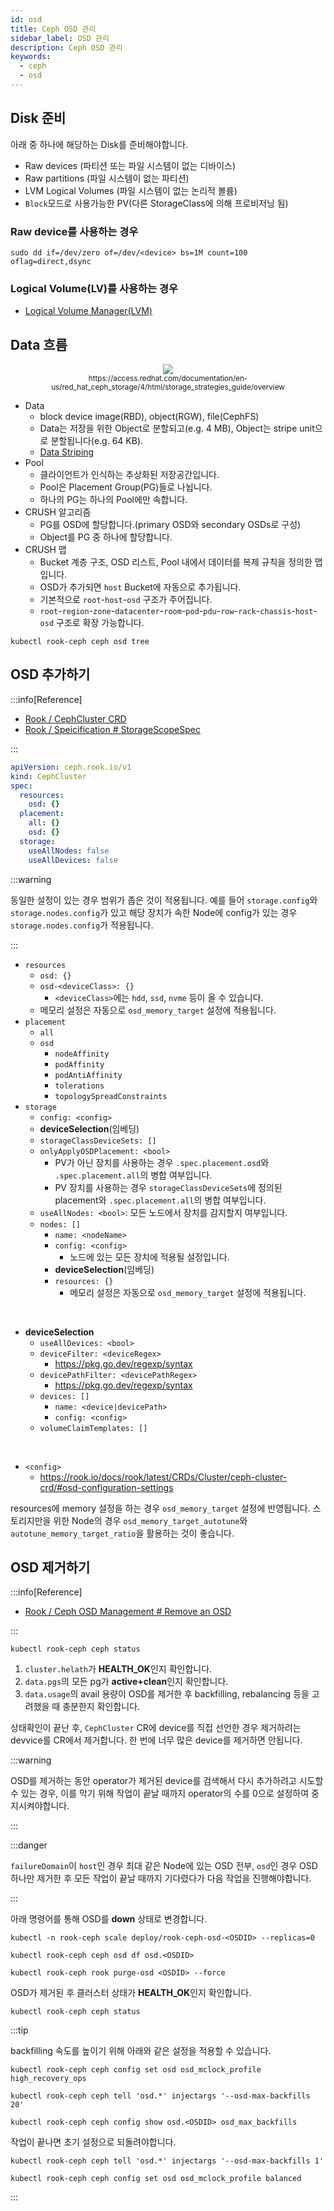 ```yaml
---
id: osd
title: Ceph OSD 관리
sidebar_label: OSD 관리
description: Ceph OSD 관리
keywords:
  - ceph
  - osd
---
```



## Disk 준비

아래 중 하나에 해당하는 Disk를 준비해야합니다.

- Raw devices (파티션 또는 파일 시스템이 없는 디바이스)
- Raw partitions (파일 시스템이 없는 파티션)
- LVM Logical Volumes (파일 시스템이 없는 논리적 볼륨)
- `Block`모드로 사용가능한 PV(다른 StorageClass에 의해 프로비저닝 됨)

### Raw device를 사용하는 경우

```shell
sudo dd if=/dev/zero of=/dev/<device> bs=1M count=100 oflag=direct,dsync
```

### Logical Volume(LV)를 사용하는 경우

- [Logical Volume Manager(LVM)](/docs/linux/kernel/storage/lvm)

## Data 흐름

<center>
	<img src={useBaseUrl("img/mlops/storage/ceph/data_flow.png")} />
	<br />
	<sub>https://access.redhat.com/documentation/en-us/red_hat_ceph_storage/4/html/storage_strategies_guide/overview</sub>
</center>

- Data
  - block device image(RBD), object(RGW), file(CephFS)
  - Data는 저장을 위한 Object로 분할되고(e.g. 4 MB), Object는 stripe unit으로 분할됩니다(e.g. 64 KB).
  - [Data Striping](https://docs.ceph.com/en/reef/architecture/#data-striping)
- Pool
  - 클라이언트가 인식하는 추상화된 저장공간입니다.
  - Pool은 Placement Group(PG)들로 나뉩니다.
  - 하나의 PG는 하나의 Pool에만 속합니다.
- CRUSH 알고리즘
  - PG를 OSD에 할당합니다.(primary OSD와 secondary OSDs로 구성)
  - Object를 PG 중 하나에 할당합니다.
- CRUSH 맵
  - Bucket 계층 구조, OSD 리스트, Pool 내에서 데이터를 복제 규칙을 정의한 맵입니다.
  - OSD가 추가되면 `host` Bucket에 자동으로 추가됩니다.
  - 기본적으로 `root`-`host`-`osd` 구조가 주어집니다.
  - `root`-`region`-`zone`-`datacenter`-`room`-`pod`-`pdu`-`row`-`rack`-`chassis`-`host`-`osd` 구조로 확장 가능합니다.

```shell
kubectl rook-ceph ceph osd tree
```

## OSD 추가하기

:::info[Reference]

- [Rook / CephCluster CRD](https://rook.io/docs/rook/latest/CRDs/Cluster/ceph-cluster-crd)
- [Rook / Speicification # StorageScopeSpec](https://rook.io/docs/rook/latest/CRDs/specification/#ceph.rook.io/v1.StorageScopeSpec)

:::

```yaml
apiVersion: ceph.rook.io/v1
kind: CephCluster
spec:
  resources:
    osd: {}
  placement:
    all: {}
    osd: {}
  storage:
    useAllNodes: false
    useAllDevices: false
```

:::warning

동일한 설정이 있는 경우 범위가 좁은 것이 적용됩니다. 예를 들어 `storage.config`와 `storage.nodes.config`가 있고 해당 장치가 속한 Node에 config가 있는 경우 `storage.nodes.config`가 적용됩니다.

:::

- `resources`
  - `osd: {}`
  - `osd-<deviceClass>: {}`
    - `<deviceClass>`에는 `hdd`, `ssd`, `nvme` 등이 올 수 있습니다.
  - 메모리 설정은 자동으로 `osd_memory_target` 설정에 적용됩니다.
- `placement`
  - `all`
  - `osd`
    - `nodeAffinity`
    - `podAffinity`
    - `podAntiAffinity`
    - `tolerations`
    - `topologySpreadConstraints`
- `storage`
  - `config: <config>`
  - **deviceSelection**\(임베딩\)
  - `storageClassDeviceSets: []`
  - `onlyApplyOSDPlacement: <bool>`
    - PV가 아닌 장치를 사용하는 경우 `.spec.placement.osd`와 `.spec.placement.all`의 병합 여부입니다.
    - PV 장치를 사용하는 경우 `storageClassDeviceSets`에 정의된 placement와 `.spec.placement.all`의 병합 여부입니다.
  - `useAllNodes: <bool>`: 모든 노드에서 장치를 감지할지 여부입니다.
  - `nodes: []`
    - `name: <nodeName>`
    - `config: <config>`
      - 노드에 있는 모든 장치에 적용될 설정입니다.
    - **deviceSelection**\(임베딩\)
    - `resources: {}`
      - 메모리 설정은 자동으로 `osd_memory_target` 설정에 적용됩니다.

<br />

- **deviceSelection**
  - `useAllDevices: <bool>`
  - `deviceFilter: <deviceRegex>`
    - https://pkg.go.dev/regexp/syntax
  - `devicePathFilter: <devicePathRegex>`
    - https://pkg.go.dev/regexp/syntax
  - `devices: []`
    - `name: <device|devicePath>`
    - `config: <config>`
  - `volumeClaimTemplates: []`

<br />

- `<config>`
  - https://rook.io/docs/rook/latest/CRDs/Cluster/ceph-cluster-crd/#osd-configuration-settings

resources에 memory 설정을 하는 경우 `osd_memory_target` 설정에 반영됩니다. 스토리지만을 위한 Node의 경우 `osd_memory_target_autotune`와 `autotune_memory_target_ratio`을 활용하는 것이 좋습니다.

## OSD 제거하기

:::info[Reference]

- [Rook / Ceph OSD Management # Remove an OSD](https://rook.io/docs/rook/v1.10/Storage-Configuration/Advanced/ceph-osd-mgmt/#remove-an-osd)

:::

```shell
kubectl rook-ceph ceph status
```

1. `cluster.helath`가 **HEALTH_OK**인지 확인합니다.
1. `data.pgs`의 모든 pg가 **active+clean**인지 확인합니다.
1. `data.usage`의 avail 용량이 OSD를 제거한 후 backfilling, rebalancing 등을 고려했을 때 충분한지 확인합니다.

상태확인이 끝난 후, `CephCluster` CR에 device를 직접 선언한 경우 제거하려는 devvice를 CR에서 제거합니다. 한 번에 너무 많은 device를 제거하면 안됩니다.

:::warning

OSD를 제거하는 동안 operator가 제거된 device를 검색해서 다시 추가하려고 시도할 수 있는 경우, 이를 막기 위해 작업이 끝날 때까지 operator의 수를 0으로 설정하여 중지시켜야합니다.

:::

:::danger

`failureDomain`이 `host`인 경우 최대 같은 Node에 있는 OSD 전부, `osd`인 경우 OSD 하나만 제거한 후 모든 작업이 끝날 때까지 기다렸다가 다음 작업을 진행해야합니다.

:::

아래 명령어를 통해 OSD를 **down** 상태로 변경합니다.

```shell
kubectl -n rook-ceph scale deploy/rook-ceph-osd-<OSDID> --replicas=0
```

```shell
kubectl rook-ceph ceph osd df osd.<OSDID>
```

```shell
kubectl rook-ceph rook purge-osd <OSDID> --force
```

OSD가 제거된 후 클러스터 상태가 **HEALTH_OK**인지 확인합니다.

```shell
kubectl rook-ceph ceph status
```

:::tip

backfilling 속도를 높이기 위해 아래와 같은 설정을 적용할 수 있습니다.

```shell
kubectl rook-ceph ceph config set osd osd_mclock_profile high_recovery_ops
```

```shell
kubectl rook-ceph ceph tell 'osd.*' injectargs '--osd-max-backfills 20'
```

```shell
kubectl rook-ceph ceph config show osd.<OSDID> osd_max_backfills
```

작업이 끝나면 초기 설정으로 되돌려야합니다.

```shell
kubectl rook-ceph ceph tell 'osd.*' injectargs '--osd-max-backfills 1'
```

```shell
kubectl rook-ceph ceph config set osd osd_mclock_profile balanced
```

:::
